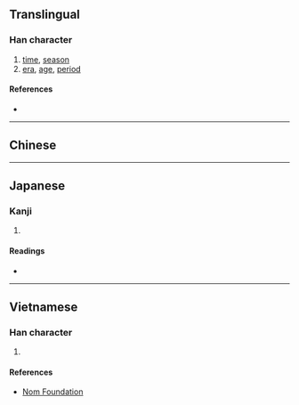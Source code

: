 {{character info/new}}
==Translingual==

===Han character===
{{Han char|rn=72|rad=日|as=04|sn=8|four=|canj=UMA|ids=⿱㞢日}}

# [[time]], [[season]]
# [[era]], [[age]], [[period]]

====References====
* {{Han ref|kx=0490.230|dkj=13773|dj=0851.230|hdz=21496.090|uh=65F9|ud=26105}}

----

==Chinese==
{{zh-see|時|v}}

----

==Japanese==

===Kanji===
{{ja-kanji|grade=|rs=日04}}

# {{defn|lang=ja|sort=日04}}

====Readings====
* {{ja-readings|on=[[じ]] (ji)|kun=[[とき]] (toki)}}

----

==Vietnamese==

===Han character===
{{vi-readings|rs=日04|hanviet=thời}}

# {{defn|lang=vi|sort=日04}}

====References====
* [http://nomfoundation.org/common/nom_details.php?codepoint=65f9 Nom Foundation]